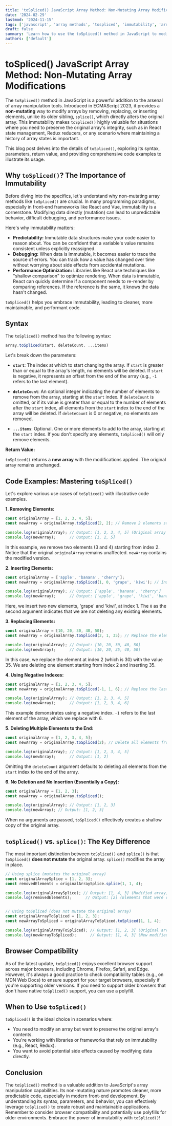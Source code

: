 ```yaml
---
title: 'toSpliced() JavaScript Array Method: Non-Mutating Array Modifications'
date: '2024-02-29'
lastmod: '2024-11-15'
tags: ['javascript', 'array methods', 'tospliced', 'immutability', 'array manipulation', 'javascript tutorial']
draft: false
summary: 'Learn how to use the toSpliced() method in JavaScript to modify arrays without mutating the original array. Discover its syntax, parameters, return value, and practical code examples for inserting, deleting, and replacing elements.'
authors: ['default']
---
```


# toSpliced() JavaScript Array Method: Non-Mutating Array Modifications

The `toSpliced()` method in JavaScript is a powerful addition to the arsenal of array manipulation tools.  Introduced in ECMAScript 2023, it provides a **non-mutating** way to modify arrays by removing, replacing, or inserting elements, unlike its older sibling, `splice()`, which directly alters the original array.  This immutability makes `toSpliced()` highly valuable for situations where you need to preserve the original array's integrity, such as in React state management, Redux reducers, or any scenario where maintaining a history of array states is important.

This blog post delves into the details of `toSpliced()`, exploring its syntax, parameters, return value, and providing comprehensive code examples to illustrate its usage.

## Why `toSpliced()`? The Importance of Immutability

Before diving into the specifics, let's understand why non-mutating array methods like `toSpliced()` are crucial.  In many programming paradigms, especially in front-end frameworks like React and Vue, immutability is a cornerstone. Modifying data directly (mutation) can lead to unpredictable behavior, difficult debugging, and performance issues.

Here's why immutability matters:

*   **Predictability:** Immutable data structures make your code easier to reason about.  You can be confident that a variable's value remains consistent unless explicitly reassigned.
*   **Debugging:** When data is immutable, it becomes easier to trace the source of errors.  You can track how a value has changed over time without worrying about side effects from accidental mutations.
*   **Performance Optimization:**  Libraries like React use techniques like "shallow comparison" to optimize rendering.  When data is immutable, React can quickly determine if a component needs to re-render by comparing references.  If the reference is the same, it knows the data hasn't changed.

`toSpliced()` helps you embrace immutability, leading to cleaner, more maintainable, and performant code.

## Syntax

The `toSpliced()` method has the following syntax:

```javascript
array.toSpliced(start, deleteCount, ...items)
```

Let's break down the parameters:

*   **`start`**:  The index at which to start changing the array.  If `start` is greater than or equal to the array's length, no elements will be deleted. If `start` is negative, it represents an offset from the end of the array (e.g., `-1` refers to the last element).

*   **`deleteCount`**:  An optional integer indicating the number of elements to remove from the array, starting at the `start` index. If `deleteCount` is omitted, or if its value is greater than or equal to the number of elements after the `start` index, all elements from the `start` index to the end of the array will be deleted. If `deleteCount` is 0 or negative, no elements are removed.

*   **`...items`**:  Optional. One or more elements to add to the array, starting at the `start` index. If you don't specify any elements, `toSpliced()` will only remove elements.

**Return Value:**

`toSpliced()` returns a **new array** with the modifications applied.  The original array remains unchanged.

## Code Examples: Mastering `toSpliced()`

Let's explore various use cases of `toSpliced()` with illustrative code examples.

**1. Removing Elements:**

```javascript
const originalArray = [1, 2, 3, 4, 5];
const newArray = originalArray.toSpliced(2, 2); // Remove 2 elements starting from index 2

console.log(originalArray); // Output: [1, 2, 3, 4, 5] (Original array unchanged)
console.log(newArray);      // Output: [1, 2, 5]
```

In this example, we remove two elements (3 and 4) starting from index 2.  Notice that the original `originalArray` remains unaffected. `newArray` contains the modified version.

**2. Inserting Elements:**

```javascript
const originalArray = ['apple', 'banana', 'cherry'];
const newArray = originalArray.toSpliced(1, 0, 'grape', 'kiwi'); // Insert 'grape' and 'kiwi' at index 1

console.log(originalArray); // Output: ['apple', 'banana', 'cherry']
console.log(newArray);      // Output: ['apple', 'grape', 'kiwi', 'banana', 'cherry']
```

Here, we insert two new elements, 'grape' and 'kiwi', at index 1.  The `0` as the second argument indicates that we are not deleting any existing elements.

**3. Replacing Elements:**

```javascript
const originalArray = [10, 20, 30, 40, 50];
const newArray = originalArray.toSpliced(2, 1, 35); // Replace the element at index 2 (30) with 35

console.log(originalArray); // Output: [10, 20, 30, 40, 50]
console.log(newArray);      // Output: [10, 20, 35, 40, 50]
```

In this case, we replace the element at index 2 (which is 30) with the value 35. We are deleting one element starting from index 2 and inserting 35.

**4.  Using Negative Indexes:**

```javascript
const originalArray = [1, 2, 3, 4, 5];
const newArray = originalArray.toSpliced(-1, 1, 6); // Replace the last element with 6

console.log(originalArray); // Output: [1, 2, 3, 4, 5]
console.log(newArray);      // Output: [1, 2, 3, 4, 6]
```

This example demonstrates using a negative index. `-1` refers to the last element of the array, which we replace with 6.

**5. Deleting Multiple Elements to the End:**

```javascript
const originalArray = [1, 2, 3, 4, 5];
const newArray = originalArray.toSpliced(2); // Delete all elements from index 2 onwards

console.log(originalArray); // Output: [1, 2, 3, 4, 5]
console.log(newArray);      // Output: [1, 2]
```

Omitting the `deleteCount` argument defaults to deleting all elements from the `start` index to the end of the array.

**6. No Deletion and No Insertion (Essentially a Copy):**

```javascript
const originalArray = [1, 2, 3];
const newArray = originalArray.toSpliced();

console.log(originalArray); // Output: [1, 2, 3]
console.log(newArray); // Output: [1, 2, 3]
```

When no arguments are passed, `toSpliced()` effectively creates a shallow copy of the original array.

## `toSpliced()` vs. `splice()`: The Key Difference

The most important distinction between `toSpliced()` and `splice()` is that `toSpliced()` **does not mutate** the original array. `splice()` modifies the array in place.

```javascript
// Using splice (mutates the original array)
const originalArraySplice = [1, 2, 3];
const removedElements = originalArraySplice.splice(1, 1, 4);

console.log(originalArraySplice); // Output: [1, 4, 3] (Modified array)
console.log(removedElements);      // Output: [2] (Elements that were removed)


// Using toSpliced (does not mutate the original array)
const originalArrayToSpliced = [1, 2, 3];
const newArrayToSpliced = originalArrayToSpliced.toSpliced(1, 1, 4);

console.log(originalArrayToSpliced); // Output: [1, 2, 3] (Original array untouched)
console.log(newArrayToSpliced);      // Output: [1, 4, 3] (New modified array)
```

## Browser Compatibility

As of the latest update, `toSpliced()` enjoys excellent browser support across major browsers, including Chrome, Firefox, Safari, and Edge. However, it's always a good practice to check compatibility tables (e.g., on MDN Web Docs) to ensure support for your target browsers, especially if you're supporting older versions.  If you need to support older browsers that don't have native `toSpliced()` support, you can use a polyfill.

## When to Use `toSpliced()`

`toSpliced()` is the ideal choice in scenarios where:

*   You need to modify an array but want to preserve the original array's contents.
*   You're working with libraries or frameworks that rely on immutability (e.g., React, Redux).
*   You want to avoid potential side effects caused by modifying data directly.

## Conclusion

The `toSpliced()` method is a valuable addition to JavaScript's array manipulation capabilities.  Its non-mutating nature promotes cleaner, more predictable code, especially in modern front-end development.  By understanding its syntax, parameters, and behavior, you can effectively leverage `toSpliced()` to create robust and maintainable applications. Remember to consider browser compatibility and potentially use polyfills for older environments.  Embrace the power of immutability with `toSpliced()`!